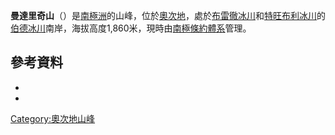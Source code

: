 {{coord|80|41|S|157|40|E|source:GNIS|display=title}}

'''曼達里奇山'''（{{lang-en|Mandarich Massif}}）是[[南極洲|南極洲]]的山峰，位於[[奧次地|奧次地]]，處於[[布雷徹冰川|布雷徹冰川]]和[[特旺布利冰川|特旺布利冰川]]的[[伯德冰川|伯德冰川]]南岸，海拔高度1,860米，現時由[[南極條約體系|南極條約體系]]管理。

==參考資料==
*{{cite gnis | type = antarid | id = 18292| name = Mandarich Massif | accessdate = 2013-08-01}}
*{{usgs-gazetteer|id=18292}}

{{DEFAULTSORT:Mandarich Massif}}
[[Category:奧次地山峰|Category:奧次地山峰]]


{{OatesLand-geo-stub}}